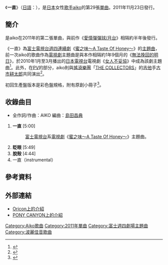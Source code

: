 {{Infobox Single
| Name       = 一直<br />{{lang|ja|ずっと}}
| Artist     = [[aiko|aiko]]
| Album      = [[時光剪影|時光剪影]]
| A-side     = 
| B-side     = 眨眼（{{lang-ja|瞬き}}）<br />脫殼（{{lang-ja|ぬけがら}}）
| Released   = 2011年11月23日
| Format     = [[單曲|單曲]]
| Recorded   = 2011年
| Genre      = [[J-POP|J-POP]]
| Length     = 
| Label      = [[PONY_CANYON|PONY CANYON]]
| Writer     = [[aiko|aiko]]
| Producer   = 
| Certification  = 
| Chart position =  * 週間最高第4位（[[Oricon公信榜|Oricon]]）
* 2011年11月份第17位<small>（Oricon）</small>
* 2011年度第128位<small>（Oricon）</small>
* 第3位<small>（[[Japan_Hot_100|Billboard JAPAN HOT 100]]）</small>
* 第5位<small>（Billboard JAPAN Hot Singles Sales）</small>
* 第3位<small>（Billboard JAPAN Hot Top Airplay）</small>
* 第2位<small>（Soundscan）</small>
| Last single = [[愛情彈彈球/月台|愛情彈彈球/月台]]<br />（2011年）
| This single = '''一直'''<br />（2011年）
| Next single = [[Loveletter/4月之雨|Loveletter/4月之雨]]<br />（2013年）
| Misc = {{Extra track listing
 | Album = 時光剪影
 | Type = studio
 | prev_track = 白色道路
 | prev_no = 3
 | this_track = '''一直'''
 | track_no = 4
 | next_track = [[面對面|面對面]]
 | next_no = 5 }}
}}
《'''一直'''》（[[日語|日語]]：{{lang|ja|'''ずっと'''}}），是[[日本|日本]]女性[[歌手|歌手]][[aiko|aiko]]的第29張[[單曲|單曲]]。2011年11月23日發行。

==簡介==
是aiko在2011年的第二張單曲，與前作《[[愛情彈彈球/月台|愛情彈彈球/月台]]》相隔約半年後發行。

《一直》為[[富士電視台|富士電視台]][[富士電視台週四連續劇|週四連續劇]]《[[蜜之味～A_Taste_Of_Honey～|蜜之味～A Taste Of Honey～]]》的[[主題曲|主題曲]]，前一次aiko的歌曲作為[[電視劇|電視劇]]主題曲是與本作相隔約1年9個月的《[[無法挽回的明日|無法挽回的明日]]》，於2010年1月至3月播出的[[日本電視台|日本電視台]]電視劇《[[女人不妥協|女人不妥協]]》中成為該劇主題曲<ref>{{cite news|url=http://www.oricon.co.jp/news/confidence/2002286/full/|title=aiko、菅野&榮倉主演ドラマ『蜜の味』主題歌に決定|date=2011-10-02|accessdate=2011-11-26|publisher=[[Oricon|Oricon]]}}</ref>。此外，在[[音樂影片|PV]]的部分，aiko則與[[搖滾樂|搖滾樂團]]「[[THE_COLLECTORS|THE COLLECTORS]]」的[[吉他|吉他]]手[[古市耕太郎|古市耕太郎]]共同演出<ref>{{cite news|url=http://www.cdjournal.com/main/news/aiko/41675|title=aiko、シングル「ずっと」MV完成！　憧れのTHE COLLECTORSギタリスト、古市コータローも登場！|date=2011-11-22|accessdate=2012-04-22|publisher=CD雜誌|archive-date=2020-08-07|archive-url=https://web.archive.org/web/20200807020721/https://www.cdjournal.com/main/news/aiko/41675|dead-url=no}}</ref>。

初回生產盤版本是彩色盤規格，附有原創小冊子<ref>{{cite news|url=http://www.oricon.co.jp/news/confidence/2002978/full/|title=aiko、菅野＆榮倉主演ドラマ主題歌をシングル発売|date=2011-10-21|accessdate=2011-11-26|publisher=[[Oricon|Oricon]]}}</ref>。

==收錄曲目==
* 全作詞/作曲：AIKO 編曲：[[島田昌典|島田昌典]]
# '''一直''' [5:00]
#: [[富士電視台|富士電視台]]系[[電視劇|電視劇]]《[[蜜之味～A_Taste_Of_Honey～|蜜之味～A Taste Of Honey～]]》主題曲。
# '''眨眼''' [5:49]
# '''脫殼''' [4:44]
# 一直（instrumental）

== 參考資料 ==
{{reflist}}

== 外部連結 ==
* [http://www.oricon.co.jp/prof/artist/27083/products/music/943905/1/ Oricon上的介紹]{{Wayback|url=http://www.oricon.co.jp/prof/artist/27083/products/music/943905/1/ |date=20141023041206 }} {{ja icon}}
* [https://web.archive.org/web/20141008112449/http://hp.ponycanyon.co.jp/pchp/cgi-bin/PCHPM.pl?TRGID=PCHP_SKH_1010&CMD=DSP&DSP_SKHBNG=201100002111&DSP_SKHKETSEQ=001 PONY CANYON上的介紹] {{ja icon}}

{{aiko}}
{{富士週四劇場主題曲2010年代前半部}}
{{DEFAULTSORT:Zudo}}
[[Category:Aiko歌曲|Category:Aiko歌曲]]
[[Category:2011年單曲|Category:2011年單曲]]
[[Category:富士週四劇場主題曲|Category:富士週四劇場主題曲]]
[[Category:波麗佳音歌曲|Category:波麗佳音歌曲]]
